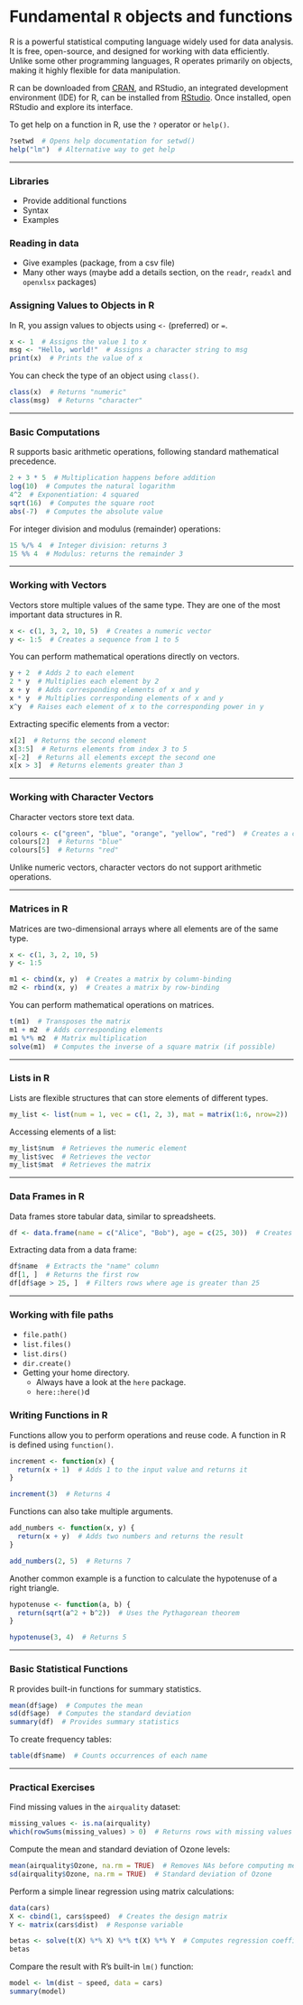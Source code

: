 # Fundamental `R` objects and functions

R is a powerful statistical computing language widely used for data analysis. It is free, open-source, and designed for working with data efficiently. Unlike some other programming languages, R operates primarily on objects, making it highly flexible for data manipulation.

R can be downloaded from [CRAN](http://cran.r-project.org/), and RStudio, an integrated development environment (IDE) for R, can be installed from [RStudio](http://www.rstudio.com/). Once installed, open RStudio and explore its interface. 

To get help on a function in R, use the `?` operator or `help()`.
  
```r
?setwd  # Opens help documentation for setwd()
help("lm")  # Alternative way to get help
```

---

### Libraries

- Provide additional functions
- Syntax
- Examples

### Reading in data

- Give examples (package, from a csv file)
- Many other ways (maybe add a details section, on the `readr`, `readxl` and `openxlsx` packages)

### Assigning Values to Objects in R

In R, you assign values to objects using `<-` (preferred) or `=`. 

  
```r
x <- 1  # Assigns the value 1 to x
msg <- "Hello, world!"  # Assigns a character string to msg
print(x)  # Prints the value of x
```

You can check the type of an object using `class()`.

  
```r
class(x)  # Returns "numeric"
class(msg)  # Returns "character"
```

---

### Basic Computations

R supports basic arithmetic operations, following standard mathematical precedence.

  
```r
2 + 3 * 5  # Multiplication happens before addition
log(10)  # Computes the natural logarithm
4^2  # Exponentiation: 4 squared
sqrt(16)  # Computes the square root
abs(-7)  # Computes the absolute value
```

For integer division and modulus (remainder) operations:

  
```r
15 %/% 4  # Integer division: returns 3
15 %% 4  # Modulus: returns the remainder 3
```

---

### Working with Vectors

Vectors store multiple values of the same type. They are one of the most important data structures in R.

  
```r
x <- c(1, 3, 2, 10, 5)  # Creates a numeric vector
y <- 1:5  # Creates a sequence from 1 to 5
```

You can perform mathematical operations directly on vectors.

  
```r
y + 2  # Adds 2 to each element
2 * y  # Multiplies each element by 2
x + y  # Adds corresponding elements of x and y
x * y  # Multiplies corresponding elements of x and y
x^y  # Raises each element of x to the corresponding power in y
```

Extracting specific elements from a vector:

  
```r
x[2]  # Returns the second element
x[3:5]  # Returns elements from index 3 to 5
x[-2]  # Returns all elements except the second one
x[x > 3]  # Returns elements greater than 3
```

---

### Working with Character Vectors

Character vectors store text data.

  
```r
colours <- c("green", "blue", "orange", "yellow", "red")  # Creates a character vector
colours[2]  # Returns "blue"
colours[5]  # Returns "red"
```

Unlike numeric vectors, character vectors do not support arithmetic operations.

---

### Matrices in R

Matrices are two-dimensional arrays where all elements are of the same type.

  
```r
x <- c(1, 3, 2, 10, 5)
y <- 1:5

m1 <- cbind(x, y)  # Creates a matrix by column-binding
m2 <- rbind(x, y)  # Creates a matrix by row-binding
```

You can perform mathematical operations on matrices.

  
```r
t(m1)  # Transposes the matrix
m1 + m2  # Adds corresponding elements
m1 %*% m2  # Matrix multiplication
solve(m1)  # Computes the inverse of a square matrix (if possible)
```

---

### Lists in R

Lists are flexible structures that can store elements of different types.

  
```r
my_list <- list(num = 1, vec = c(1, 2, 3), mat = matrix(1:6, nrow=2))
```

Accessing elements of a list:

```r
my_list$num  # Retrieves the numeric element
my_list$vec  # Retrieves the vector
my_list$mat  # Retrieves the matrix
```

---

### Data Frames in R

Data frames store tabular data, similar to spreadsheets.

  
```r
df <- data.frame(name = c("Alice", "Bob"), age = c(25, 30))  # Creates a data frame
```

Extracting data from a data frame:

  
```r
df$name  # Extracts the "name" column
df[1, ]  # Returns the first row
df[df$age > 25, ]  # Filters rows where age is greater than 25
```

---

### Working with file paths

- `file.path()`
- `list.files()`
- `list.dirs()`
- `dir.create()`
- Getting your home directory.
  - Always have a look at the `here` package.
  - `here::here()`d

### Writing Functions in R

Functions allow you to perform operations and reuse code. A function in R is defined using `function()`.

  
```r
increment <- function(x) {  
  return(x + 1)  # Adds 1 to the input value and returns it
}

increment(3)  # Returns 4
```

Functions can also take multiple arguments.

  
```r
add_numbers <- function(x, y) {  
  return(x + y)  # Adds two numbers and returns the result
}

add_numbers(2, 5)  # Returns 7
```

Another common example is a function to calculate the hypotenuse of a right triangle.

  
```r
hypotenuse <- function(a, b) {  
  return(sqrt(a^2 + b^2))  # Uses the Pythagorean theorem
}

hypotenuse(3, 4)  # Returns 5
```

---

### Basic Statistical Functions

R provides built-in functions for summary statistics.

  
```r
mean(df$age)  # Computes the mean
sd(df$age)  # Computes the standard deviation
summary(df)  # Provides summary statistics
```

To create frequency tables:

  
```r
table(df$name)  # Counts occurrences of each name
```

---

### Practical Exercises

Find missing values in the `airquality` dataset:

  
```r
missing_values <- is.na(airquality)
which(rowSums(missing_values) > 0)  # Returns rows with missing values
```

Compute the mean and standard deviation of Ozone levels:

  
```r
mean(airquality$Ozone, na.rm = TRUE)  # Removes NAs before computing mean
sd(airquality$Ozone, na.rm = TRUE)  # Standard deviation of Ozone
```

Perform a simple linear regression using matrix calculations:

  
```r
data(cars)
X <- cbind(1, cars$speed)  # Creates the design matrix
Y <- matrix(cars$dist)  # Response variable

betas <- solve(t(X) %*% X) %*% t(X) %*% Y  # Computes regression coefficients
betas
```

Compare the result with R's built-in `lm()` function:

  
```r
model <- lm(dist ~ speed, data = cars)
summary(model)
```


